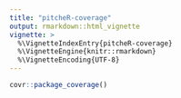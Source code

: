 ```yaml
---
title: "pitcheR-coverage"
output: rmarkdown::html_vignette
vignette: >
  %\VignetteIndexEntry{pitcheR-coverage}
  %\VignetteEngine{knitr::rmarkdown}
  %\VignetteEncoding{UTF-8}
---
```


```r
covr::package_coverage()
```

